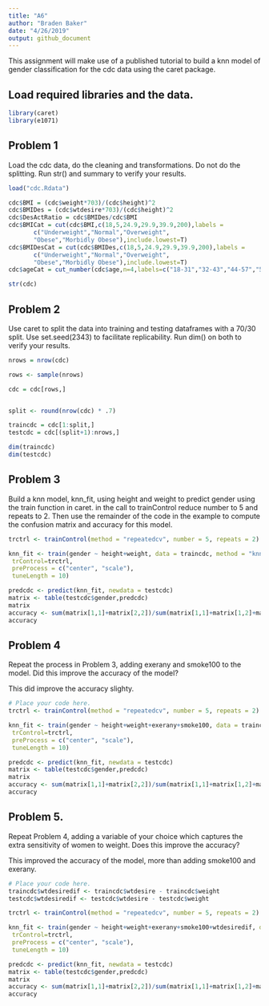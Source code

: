 ```yaml
---
title: "A6"
author: "Braden Baker"
date: "4/26/2019"
output: github_document
---
```


This assignment will make use of a published tutorial to build a knn model of gender classification for the cdc data using the caret package.

## Load required libraries and the data.

```r
library(caret)
library(e1071)
```

## Problem 1

Load the cdc data, do the cleaning and transformations. Do not do the splitting. Run str() and summary to verify your results.

```r
load("cdc.Rdata")

cdc$BMI = (cdc$weight*703)/(cdc$height)^2
cdc$BMIDes = (cdc$wtdesire*703)/(cdc$height)^2
cdc$DesActRatio = cdc$BMIDes/cdc$BMI
cdc$BMICat = cut(cdc$BMI,c(18,5,24.9,29.9,39.9,200),labels = 
       c("Underweight","Normal","Overweight",
       "Obese","Morbidly Obese"),include.lowest=T)
cdc$BMIDesCat = cut(cdc$BMIDes,c(18,5,24.9,29.9,39.9,200),labels = 
       c("Underweight","Normal","Overweight",
       "Obese","Morbidly Obese"),include.lowest=T)
cdc$ageCat = cut_number(cdc$age,n=4,labels=c("18-31","32-43","44-57","58-99"))

str(cdc)
```

## Problem 2
Use caret to split the data into training and testing dataframes with a 70/30 split. Use set.seed(2343) to facilitate replicability. Run dim() on both to verify your results.

```r
nrows = nrow(cdc)

rows <- sample(nrows)

cdc = cdc[rows,]


split <- round(nrow(cdc) * .7)

traincdc = cdc[1:split,]
testcdc = cdc[(split+1):nrows,]

dim(traincdc)
dim(testcdc)
```


## Problem 3

Build a knn model, knn_fit, using height and weight to predict gender using the train function in caret. in the call to trainControl reduce number to 5 and repeats to 2. Then use the remainder of the code in the example to compute the confusion matrix and accuracy for this model.

```r
trctrl <- trainControl(method = "repeatedcv", number = 5, repeats = 2)

knn_fit <- train(gender ~ height+weight, data = traincdc, method = "knn",
 trControl=trctrl,
 preProcess = c("center", "scale"),
 tuneLength = 10)

predcdc <- predict(knn_fit, newdata = testcdc)
matrix <- table(testcdc$gender,predcdc)
matrix
accuracy <- sum(matrix[1,1]+matrix[2,2])/sum(matrix[1,1]+matrix[1,2]+matrix[2,1]+matrix[2,2])
accuracy
```

## Problem 4
Repeat the process in Problem 3, adding exerany and smoke100 to the model.  Did this improve the accuracy of the model?

This did improve the accuracy slighty.

```r
# Place your code here.
trctrl <- trainControl(method = "repeatedcv", number = 5, repeats = 2)

knn_fit <- train(gender ~ height+weight+exerany+smoke100, data = traincdc, method = "knn",
 trControl=trctrl,
 preProcess = c("center", "scale"),
 tuneLength = 10)

predcdc <- predict(knn_fit, newdata = testcdc)
matrix <- table(testcdc$gender,predcdc)
matrix
accuracy <- sum(matrix[1,1]+matrix[2,2])/sum(matrix[1,1]+matrix[1,2]+matrix[2,1]+matrix[2,2])
accuracy
```

## Problem 5.
Repeat Problem 4, adding a variable of your choice which captures the extra sensitivity of women to weight. Does this improve the accuracy?

This improved the accuracy of the model, more than adding smoke100 and exerany.

```r
# Place your code here.
traincdc$wtdesiredif <- traincdc$wtdesire - traincdc$weight
testcdc$wtdesiredif <- testcdc$wtdesire - testcdc$weight

trctrl <- trainControl(method = "repeatedcv", number = 5, repeats = 2)

knn_fit <- train(gender ~ height+weight+exerany+smoke100+wtdesiredif, data = traincdc, method = "knn",
 trControl=trctrl,
 preProcess = c("center", "scale"),
 tuneLength = 10)

predcdc <- predict(knn_fit, newdata = testcdc)
matrix <- table(testcdc$gender,predcdc)
matrix
accuracy <- sum(matrix[1,1]+matrix[2,2])/sum(matrix[1,1]+matrix[1,2]+matrix[2,1]+matrix[2,2])
accuracy
```

